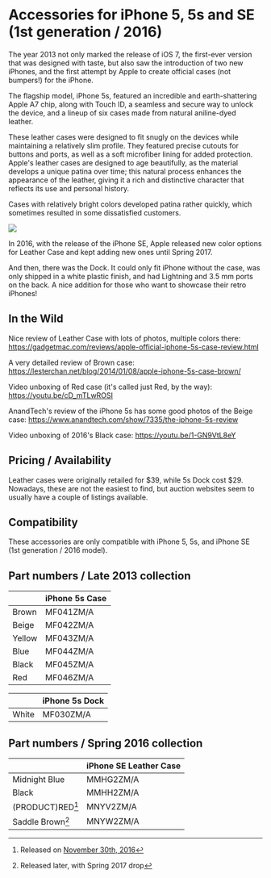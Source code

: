 
# Accessories for iPhone 5, 5s and SE (1st generation / 2016)

The year 2013 not only marked the release of iOS 7, the first-ever version that was designed with taste, but also saw the introduction of two new iPhones, and the first attempt by Apple to create official cases (not bumpers!) for the iPhone.

The flagship model, iPhone 5s, featured an incredible and earth-shattering Apple A7 chip, along with Touch ID, a seamless and secure way to unlock the device, and a lineup of six cases made from natural aniline-dyed leather.

These leather cases were designed to fit snugly on the devices while maintaining a relatively slim profile. They featured precise cutouts for buttons and ports, as well as a soft microfiber lining for added protection. Apple's leather cases are designed to age beautifully, as the material develops a unique patina over time; this natural process enhances the appearance of the leather, giving it a rich and distinctive character that reflects its use and personal history.

Cases with relatively bright colors developed patina rather quickly, which sometimes resulted in some dissatisfied customers.

<Image
  src="https://applecase.wiki/assets/2013_5s.webp"
  width={700}
  height={700}
  layout="responsive"
/>

In 2016, with the release of the iPhone SE, Apple released new color options for Leather Case and kept adding new ones until Spring 2017.

And then, there was the Dock. It could only fit iPhone without the case, was only shipped in a white plastic finish, and had Lightning and 3.5 mm ports on the back. A nice addition for those who want to showcase their retro iPhones!

## In the Wild

Nice review of Leather Case with lots of photos, multiple colors there: https://gadgetmac.com/reviews/apple-official-iphone-5s-case-review.html

A very detailed review of Brown case: https://lesterchan.net/blog/2014/01/08/apple-iphone-5s-case-brown/

Video unboxing of Red case (it's called just Red, by the way): https://youtu.be/cD_mTLwROSI

AnandTech's review of the iPhone 5s has some good photos of the Beige case: https://www.anandtech.com/show/7335/the-iphone-5s-review

Video unboxing of 2016's Black case: https://youtu.be/1-GN9VtL8eY

## Pricing / Availability

Leather cases were originally retailed for $39, while 5s Dock cost $29. Nowadays, these are not the easiest to find, but auction websites seem to usually have a couple of listings available.

## Compatibility

These accessories are only compatible with iPhone 5, 5s, and iPhone SE (1st generation / 2016 model).

## Part numbers / Late 2013 collection

|        | iPhone 5s Case |
| ------ | -------------- |
| Brown  | MF041ZM/A      |
| Beige  | MF042ZM/A      |
| Yellow | MF043ZM/A      |
| Blue   | MF044ZM/A      |
| Black  | MF045ZM/A      |
| Red    | MF046ZM/A      |

|       | iPhone 5s Dock |
| ----- | -------------- |
| White | MF030ZM/A      |

## Part numbers / Spring 2016 collection

|                  | iPhone SE Leather Case |
| ---------------- | ---------------------- |
| Midnight Blue    | MMHG2ZM/A              |
| Black            | MMHH2ZM/A              |
| (PRODUCT)RED[^1] | MNYV2ZM/A              |
| Saddle Brown[^2] | MNYW2ZM/A              |

[^1]: Released on [November 30th, 2016](https://www.apple.com/newsroom/2016/11/apple-turns-red-with-more-ways-than-ever-to-join-the-fight-against-aids/)
[^2]: Released later, with Spring 2017 drop
